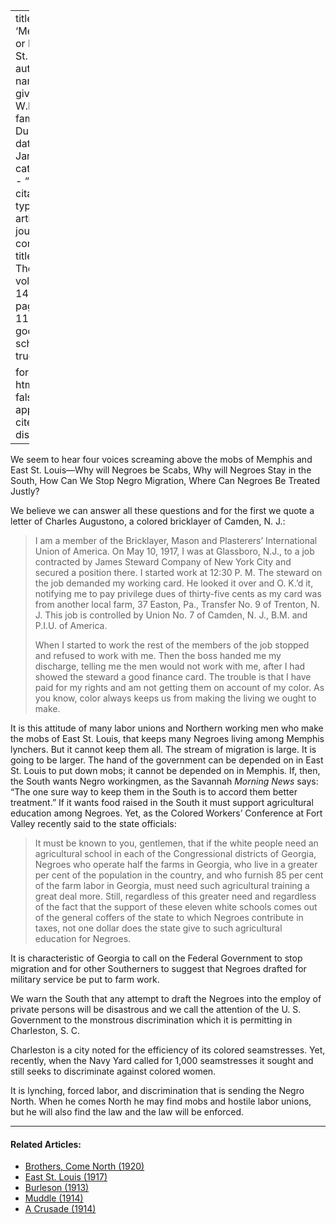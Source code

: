 
---
title: 'Memphis or East St. Louis?'
author:
  - name:
      given: W.E.B.
      family: Du Bois
date: Jan. 1917
categories: 
  - ""
citation: 
  type: article-journal
  container-title: The Crisis
  volume: 14
  issue: 3
  page: 113-114
google-scholar: true

format:
  html:
    toc: false
    appendix-cite-as: display
---


We seem to hear four voices screaming above the mobs of Memphis and East St. Louis---Why will Negroes be Scabs, Why will Negroes Stay in the South, How Can We Stop Negro Migration, Where Can Negroes Be Treated Justly?

We believe we can answer all these questions and for the first we quote a letter of Charles Augustono, a colored bricklayer of Camden, N. J.:

> I am a member of the Bricklayer, Mason and Plasterers' International Union of America. On May 10, 1917, I was at Glassboro, N.J., to a job contracted by James Steward Company of New York City and secured a position there. I started work at 12:30 P. M. The steward on the job demanded my working card. He looked it over and O. K.'d it, notifying me to pay privilege dues of thirty-five cents as my card was from another local farm, 37 Easton, Pa., Transfer No. 9 of Trenton, N. J. This job is controlled by Union No. 7 of Camden, N. J., B.M. and P.I.U. of America.    <p> When I started to work the rest of the members of the job stopped and refused to work with me. Then the boss handed me my discharge, telling me the men would not work with me, after I had showed the steward a good finance card. The trouble is that I have paid for my rights and am not getting them on account of my color. As you know, color always keeps us from making the living we ought to make.

It is this attitude of many labor unions and Northern working men who make the mobs of East St. Louis, that keeps many Negroes living among Memphis lynchers. But it cannot keep them all. The stream of migration is large. It is going to be larger. The hand of the government can be depended on in East St. Louis to put down mobs; it cannot be depended on in Memphis. If, then, the South wants Negro workingmen, as the Savannah *Morning News* says: "The one sure way to keep them in the South is to accord them better treatment." If it wants food raised in the South it must support agricultural education among Negroes. Yet, as the Colored Workers' Conference at Fort Valley recently said to the state officials:

> It must be known to you, gentlemen, that if the white people need an agricultural school in each of the Congressional districts of Georgia, Negroes who operate half the farms in Georgia, who live in a greater per cent of the population in the country, and who furnish 85 per cent of the farm labor in Georgia, must need such agricultural training a great deal more. Still, regardless of this greater need and regardless of the fact that the support of these eleven white schools comes out of the general coffers of the state to which Negroes contribute in taxes, not one dollar does the state give to such agricultural education for Negroes.

It is characteristic of Georgia to call on the Federal Government to stop migration and for other Southerners to suggest that Negroes drafted for military service be put to farm work.

We warn the South that any attempt to draft the Negroes into the employ of private persons will be disastrous and we call the attention of the U. S. Government to the monstrous discrimination which it is permitting in Charleston, S. C.

Charleston is a city noted for the efficiency of its colored seamstresses. Yet, recently, when the Navy Yard called for 1,000 seamstresses it sought and still seeks to discriminate against colored women.

It is lynching, forced labor, and discrimination that is sending the Negro North. When he comes North he may find mobs and hostile labor unions, but he will also find the law and the law will be enforced.

<!-- Similar articles start here -->

<hr>
#### Related Articles:

* [Brothers, Come North (1920)](/Volumes/19/03/brothers_come_north.html)
* [East St. Louis (1917)](/Volumes/14/05/east_st_louis.html)
* [Burleson (1913)](/Volumes/06/04/burleson.html)
* [Muddle (1914)](/Volumes/08/04/muddle.html)
* [A Crusade (1914)](/Volumes/07/05/crusades.html)

<!-- Similar articles end here -->